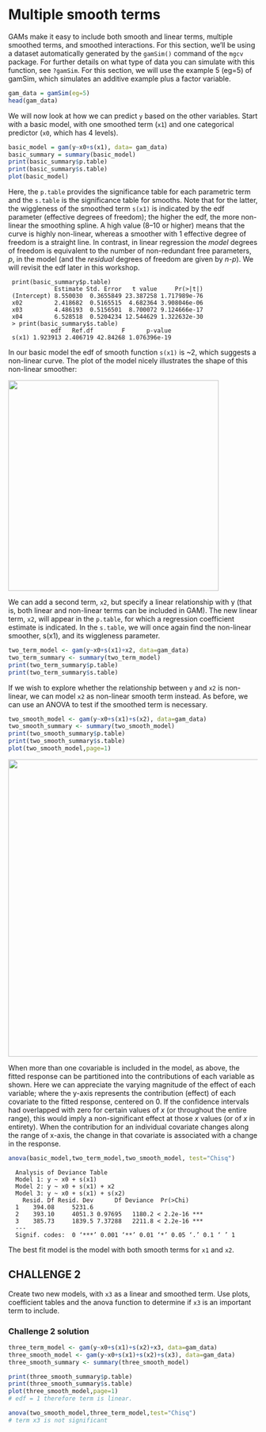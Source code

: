 # Multiple smooth terms

GAMs make it easy to include both smooth and linear terms, multiple
smoothed terms, and smoothed interactions. For this section, we'll be
using a dataset automatically generated by the `gamSim()` command of the
`mgcv` package. For further details on what type of data you can
simulate with this function, see `?gamSim`. For this section, we will
use the example 5 (eg=5) of gamSim, which simulates an additive example
plus a factor variable.

```r
gam_data = gamSim(eg=5)
head(gam_data) 
```

We will now look at how we can predict `y` based on the other variables.
Start with a basic model, with one smoothed term (`x1`) and one
categorical predictor (`x0`, which has 4 levels).

```r
basic_model = gam(y~x0+s(x1), data= gam_data)
basic_summary = summary(basic_model)
print(basic_summary$p.table)
print(basic_summary$s.table)
plot(basic_model)
```

Here, the `p.table` provides the significance table for each parametric
term and the `s.table` is the significance table for smooths. Note that
for the latter, the wiggleness of the smoothed term `s(x1)` is indicated
by the edf parameter (effective degrees of freedom); the higher the edf,
the more non-linear the smoothing spline. A high value (8--10 or higher)
means that the curve is highly non-linear, whereas a smoother with 1
effective degree of freedom is a straight line. In contrast, in linear
regression the *model* degrees of freedom is equivalent to the number of
non-redundant free parameters, *p*, in the model (and the *residual*
degrees of freedom are given by *n-p*). We will revisit the edf later in
this workshop.

     print(basic_summary$p.table)
                 Estimate Std. Error   t value     Pr(>|t|)
     (Intercept) 8.550030  0.3655849 23.387258 1.717989e-76
     x02         2.418682  0.5165515  4.682364 3.908046e-06
     x03         4.486193  0.5156501  8.700072 9.124666e-17
     x04         6.528518  0.5204234 12.544629 1.322632e-30
     > print(basic_summary$s.table)
                edf   Ref.df        F      p-value
     s(x1) 1.923913 2.406719 42.84268 1.076396e-19

In our basic model the edf of smooth function `s(x1)` is \~2, which
suggests a non-linear curve. The plot of the model nicely illustrates
the shape of this non-linear smoother:

![](images//graphic2.2.jpg){width="425"}

We can add a second term, `x2`, but specify a linear relationship with y
(that is, both linear and non-linear terms can be included in GAM). The
new linear term, `x2`, will appear in the `p.table`, for which a
regression coefficient estimate is indicated. In the `s.table`, we will
once again find the non-linear smoother, s(x1), and its wiggleness
parameter.

```r
two_term_model <- gam(y~x0+s(x1)+x2, data=gam_data)
two_term_summary <- summary(two_term_model)
print(two_term_summary$p.table)
print(two_term_summary$s.table)
```

If we wish to explore whether the relationship between `y` and `x2` is
non-linear, we can model `x2` as non-linear smooth term instead. As
before, we can use an ANOVA to test if the smoothed term is necessary.

```r
two_smooth_model <- gam(y~x0+s(x1)+s(x2), data=gam_data)
two_smooth_summary <- summary(two_smooth_model)
print(two_smooth_summary$p.table)
print(two_smooth_summary$s.table)
plot(two_smooth_model,page=1)
```

![](images//graphic2.4.jpg){width="600"}

When more than one covariable is included in the model, as above, the
fitted response can be partitioned into the contributions of each
variable as shown. Here we can appreciate the varying magnitude of the
effect of each variable; where the y-axis represents the contribution
(effect) of each covariate to the fitted response, centered on 0. If the
confidence intervals had overlapped with zero for certain values of *x*
(or throughout the entire range), this would imply a non-significant
effect at those *x* values (or of *x* in entirety). When the contribution
for an individual covariate changes along the range of x-axis, the
change in that covariate is associated with a change in the response.

```r
anova(basic_model,two_term_model,two_smooth_model, test="Chisq")
```

      Analysis of Deviance Table
      Model 1: y ~ x0 + s(x1)
      Model 2: y ~ x0 + s(x1) + x2
      Model 3: y ~ x0 + s(x1) + s(x2)
        Resid. Df Resid. Dev      Df Deviance  Pr(>Chi)    
      1    394.08     5231.6                               
      2    393.10     4051.3 0.97695   1180.2 < 2.2e-16 ***
      3    385.73     1839.5 7.37288   2211.8 < 2.2e-16 ***
      ---
      Signif. codes:  0 ‘***’ 0.001 ‘**’ 0.01 ‘*’ 0.05 ‘.’ 0.1 ‘ ’ 1

The best fit model is the model with both smooth terms for `x1` and `x2`.

## CHALLENGE 2

Create two new models, with `x3` as a linear and smoothed term. Use plots,
coefficient tables and the anova function to determine if `x3` is an
important term to include.

### Challenge 2 solution

```r
three_term_model <- gam(y~x0+s(x1)+s(x2)+x3, data=gam_data)
three_smooth_model <- gam(y~x0+s(x1)+s(x2)+s(x3), data=gam_data)
three_smooth_summary <- summary(three_smooth_model)

print(three_smooth_summary$p.table)
print(three_smooth_summary$s.table)
plot(three_smooth_model,page=1)
# edf = 1 therefore term is linear.

anova(two_smooth_model,three_term_model,test="Chisq")
# term x3 is not significant
```
